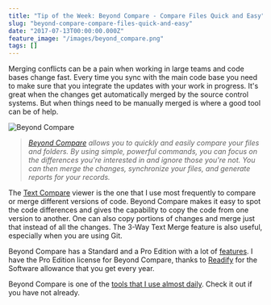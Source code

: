 ```yaml
---
title: "Tip of the Week: Beyond Compare - Compare Files Quick and Easy"
slug: "beyond-compare-compare-files-quick-and-easy"
date: "2017-07-13T00:00:00.000Z"
feature_image: "/images/beyond_compare.png"
tags: []
---
```


Merging conflicts can be a pain when working in large teams and code bases change fast. Every time you sync with the main code base you need to make sure that you integrate the updates with your work in progress. It's great when the changes get automatically merged by the source control systems. But when things need to be manually merged is where a good tool can be of help.

![Beyond Compare](/images/beyond_compare.png)

> _[Beyond Compare](http://www.scootersoftware.com/index.php) allows you to quickly and easily compare your files and folders. By using simple, powerful commands, you can focus on the differences you're interested in and ignore those you're not. You can then merge the changes, synchronize your files, and generate reports for your records._

The [Text Compare](http://www.scootersoftware.com/features.php?zz=features_multifaceted) viewer is the one that I use most frequently to compare or merge different versions of code. Beyond Compare makes it easy to spot the code differences and gives the capability to copy the code from one version to another. One can also copy portions of changes and merge just that instead of all the changes. The 3-Way Text Merge feature is also useful, especially when you are using Git.

Beyond Compare has a Standard and a Pro Edition with a lot of [features](http://www.scootersoftware.com/features.php?zz=features_list). I have the Pro Edition license for Beyond Compare, thanks to [Readify](__GHOST_URL__/blog/finding-a-job-abroad/) for the Software allowance that you get every year.

Beyond Compare is one of the [tools that I use almost daily](__GHOST_URL__/blog/tools-that-I-use/). Check it out if you have not already.